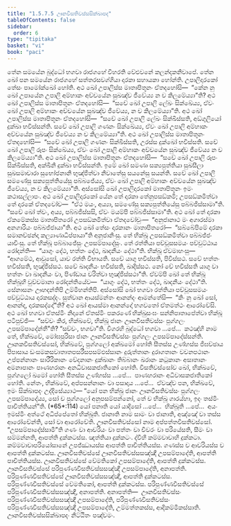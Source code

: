 ```yaml
---
title: "1.5.7.5 ඌනවීසතිවස්සසික්ඛාපද"
tableOfContents: false
sidebar:
  order: 6
type: "tipitaka"
basket: "vi"
book: "paci"
---
```



<DynamicBreadcrumb />

<Division number="402" book="paci">

<Paragraph number="1212" book="paci">
තේන සමයේන බුද්ධෝ භගවා රාජගහේ විහරති වේළුවනේ කලන්දකනිවාපේ. තේන ඛෝ පන සමයේන රාජගහේ සත්තරසවග්ගියා දාරකා සහායකා හෝන්ති. උපාලිදාරකෝ තේසං පාමෝක්ඛෝ හෝති. අථ ඛෝ උපාලිස්ස මාතාපිතූනං ඒතදහෝසි—  “කේන නු ඛෝ උපායේන උපාලි අම්හාකං අච්චයේන සුඛඤ්ච ජීවේය්‍ය න ච කිලමේය්‍යා”ති? අථ ඛෝ උපාලිස්ස මාතාපිතූනං ඒතදහෝසි—  “සචේ ඛෝ උපාලි ලේඛං සික්ඛේය්‍ය, ඒවං ඛෝ උපාලි අම්හාකං අච්චයේන සුඛඤ්ච ජීවේය්‍ය, න ච කිලමේය්‍යා”ති. අථ ඛෝ උපාලිස්ස මාතාපිතූනං ඒතදහෝසි—  “සචේ ඛෝ උපාලි ලේඛං සික්ඛිස්සති, අඞ්ගුලියෝ දුක්ඛා භවිස්සන්ති. සචේ ඛෝ උපාලි ගණනං සික්ඛේය්‍ය, ඒවං ඛෝ උපාලි අම්හාකං අච්චයේන සුඛඤ්ච ජීවේය්‍ය න ච කිලමේය්‍යා”ති. අථ ඛෝ උපාලිස්ස මාතාපිතූනං ඒතදහෝසි—  “සචේ ඛෝ උපාලි ගණනං සික්ඛිස්සති, උරස්ස දුක්ඛෝ භවිස්සති. සචේ ඛෝ උපාලි රූපං සික්ඛේය්‍ය, ඒවං ඛෝ උපාලි අම්හාකං අච්චයේන සුඛඤ්ච ජීවේය්‍ය න ච කිලමේය්‍යා”ති. අථ ඛෝ උපාලිස්ස මාතාපිතූනං ඒතදහෝසි—  “සචේ ඛෝ උපාලි රූපං සික්ඛිස්සති, අක්ඛීනි දුක්ඛා භවිස්සන්ති. ඉමේ ඛෝ සමණා සක්‍යපුත්තියා සුඛසීලා සුඛසමාචාරා සුභෝජනානි භුඤ්ජිත්වා නිවාතේසු සයනේසු සයන්ති. සචේ ඛෝ උපාලි සමණේසු සක්‍යපුත්තියේසු පබ්බජේය්‍ය, ඒවං ඛෝ උපාලි අම්හාකං අච්චයේන සුඛඤ්ච ජීවේය්‍ය, න ච කිලමේය්‍යා”ති.
</Paragraph>

<Paragraph number="1213" book="paci">
අස්සෝසි ඛෝ උපාලිදාරකෝ මාතාපිතූනං ඉමං කථාසල්ලාපං. අථ ඛෝ උපාලිදාරකෝ යේන තේ දාරකා තේනුපසඞ්කමි; උපසඞ්කමිත්වා තේ දාරකේ ඒතදවෝච—  “ඒථ මයං, අය්‍යා, සමණේසු සක්‍යපුත්තියේසු පබ්බජිස්සාමා”ති. “සචේ ඛෝ ත්වං, අය්‍ය, පබ්බජිස්සසි, ඒවං මයම්පි පබ්බජිස්සාමා”ති. අථ ඛෝ තේ දාරකා ඒකමේකස්ස මාතාපිතරෝ උපසඞ්කමිත්වා ඒතදවෝචුං—  “අනුජානාථ මං අගාරස්මා අනගාරියං පබ්බජ්ජායා”ති. අථ ඛෝ තේසං දාරකානං මාතාපිතරෝ—  “සබ්බේපිමේ දාරකා සමානච්ඡන්දා කල්‍යාණාධිප්පායා”ති අනුජානිංසු. තේ භික්ඛූ උපසඞ්කමිත්වා පබ්බජ්ජං යාචිංසු. තේ භික්ඛූ පබ්බාජේසුං උපසම්පාදේසුං. තේ රත්තියා පච්චූසසමයං පච්චුට්ඨාය රෝදන්ති—  “යාගුං දේථ, භත්තං දේථ, ඛාදනීයං දේථා”ති. භික්ඛූ ඒවමාහංසු—  “ආගමේථ, ආවුසෝ, යාව රත්ති විභායති. සචේ යාගු භවිස්සති, පිවිස්සථ. සචේ භත්තං භවිස්සති, භුඤ්ජිස්සථ. සචේ ඛාදනීයං භවිස්සති, ඛාදිස්සථ. නෝ චේ භවිස්සති යාගු වා භත්තං වා ඛාදනීයං වා, පිණ්ඩාය චරිත්වා භුඤ්ජිස්සථා”ති. ඒවම්පි ඛෝ තේ භික්ඛූ භික්ඛූහි වුච්චමානා රෝදන්තියේව—  “යාගුං දේථ, භත්තං දේථ, ඛාදනීයං දේථා”ති. සේනාසනං ඌහදන්තිපි උම්මිහන්තිපි.
</Paragraph>

<Paragraph number="1214" book="paci">
අස්සෝසි ඛෝ භගවා රත්තියා පච්චූසසමයං පච්චුට්ඨාය දාරකසද්දං. සුත්වාන ආයස්මන්තං ආනන්දං ආමන්තේසි—  “කිං නු ඛෝ සෝ, ආනන්ද, දාරකසද්දෝ”ති? අථ ඛෝ ආයස්මා ආනන්දෝ භගවතෝ ඒතමත්ථං ආරෝචේසි. අථ ඛෝ භගවා ඒතස්මිං නිදානේ ඒතස්මිං පකරණේ භික්ඛුසංඝං සන්නිපාතාපේත්වා භික්ඛූ පටිපුච්ඡි—  “සච්චං කිර, භික්ඛවේ, භික්ඛූ ජානං ඌනවීසතිවස්සං පුග්ගලං උපසම්පාදේන්තී”ති? “සච්චං, භගවා”ති. විගරහි බුද්ධෝ භගවා …පේ…  කථඤ්හි නාම තේ, භික්ඛවේ, මෝඝපුරිසා ජානං ඌනවීසතිවස්සං පුග්ගලං උපසම්පාදේස්සන්ති. ඌනකවීසතිවස්සෝ, භික්ඛවේ, පුග්ගලෝ අක්ඛමෝ හෝති සීතස්ස උණ්හස්ස ජිඝච්ඡාය පිපාසාය ඩංසමකසවාතාතපසරීසපසම්ඵස්සානං දුරුත්තානං දුරාගතානං වචනපථානං උප්පන්නානං සාරීරිකානං වේදනානං දුක්ඛානං තිබ්බානං ඛරානං කටුකානං අසාතානං අමනාපානං පාණහරානං අනධිවාසකජාතිකෝ හෝති. වීසතිවස්සෝව ඛෝ, භික්ඛවේ, පුග්ගලෝ ඛමෝ හෝති සීතස්ස උණ්හස්ස …පේ…  පාණහරානං අධිවාසකජාතිකෝ හෝති. නේතං, භික්ඛවේ, අප්පසන්නානං වා පසාදාය …පේ…  ඒවඤ්ච පන, භික්ඛවේ, ඉමං සික්ඛාපදං උද්දිසේය්‍යාථ—
</Paragraph>

</Division>
<Division number="403" book="paci">

<Paragraph number="1215" book="paci">
<Emphasis>“යෝ පන භික්ඛු ජානං ඌනවීසතිවස්සං පුග්ගලං උපසම්පාදේය්‍ය, සෝ ච පුග්ගලෝ අනුපසම්පන්නෝ</Emphasis>, <Emphasis>තේ ච භික්ඛූ ගාරය්හා, ඉදං තස්මිං පාචිත්තියන්”</Emphasis>ති. (*65*:<Emphasis>114</Emphasis>)
</Paragraph>

</Division>
<Division number="404" book="paci">

<Paragraph number="1216" book="paci">
<Emphasis>යෝ පනා</Emphasis>ති යෝ යාදිසෝ …පේ…  <Emphasis>භික්ඛූ</Emphasis>ති …පේ…  අයං ඉමස්මිං අත්ථේ අධිප්පේතෝ භික්ඛූති.
</Paragraph>

<Paragraph number="1217" book="paci">
<Emphasis>ජානාති</Emphasis> නාම සාමං වා ජානාති, අඤ්ඤේ වා තස්ස ආරෝචේන්ති, සෝ වා ආරෝචේති.
</Paragraph>

<Paragraph number="1218" book="paci">
<Emphasis>ඌනවීසතිවස්සෝ</Emphasis> නාම අප්පත්තවීසතිවස්සෝ.
</Paragraph>

<Paragraph number="1219" book="paci">
“උපසම්පාදේස්සාමී”ති ගණං වා ආචරියං වා පත්තං වා චීවරං වා පරියේසති, සීමං වා සම්මන්නති, ආපත්ති දුක්කටස්ස. ඤත්තියා දුක්කටං. ද්වීහි කම්මවාචාහි දුක්කටා. කම්මවාචාපරියෝසානේ උපජ්ඣායස්ස ආපත්ති පාචිත්තියස්ස. ගණස්ස ච ආචරියස්ස ච ආපත්ති දුක්කටස්ස.
</Paragraph>

</Division>
<Division number="405" book="paci">

<Paragraph number="1220" book="paci">
ඌනවීසතිවස්සේ ඌනවීසතිවස්සසඤ්ඤී උපසම්පාදේති, ආපත්ති පාචිත්තියස්ස. ඌනවීසතිවස්සේ වේමතිකෝ උපසම්පාදේති, ආපත්ති දුක්කටස්ස. ඌනවීසතිවස්සේ පරිපුණ්ණවීසතිවස්සසඤ්ඤී උපසම්පාදේති, අනාපත්ති. පරිපුණ්ණවීසතිවස්සේ ඌනවීසතිවස්සසඤ්ඤී, ආපත්ති දුක්කටස්ස. පරිපුණ්ණවීසතිවස්සේ වේමතිකෝ, ආපත්ති දුක්කටස්ස. පරිපුණ්ණවීසතිවස්සේ පරිපුණ්ණවීසතිවස්සසඤ්ඤී, අනාපත්ති.
</Paragraph>

</Division>
<Division number="406" book="paci">

<Paragraph number="1221" book="paci">
අනාපත්ති—  ඌනවීසතිවස්සං පරිපුණ්ණවීසතිවස්සසඤ්ඤී උපසම්පාදේති, පරිපුණ්ණවීසතිවස්සං පරිපුණ්ණවීසතිවස්සසඤ්ඤී උපසම්පාදේති, උම්මත්තකස්ස, ආදිකම්මිකස්සාති.

</Paragraph>
</Division>

<Paragraph number="1222" type="center" book="paci">
ඌනවීසතිවස්සසික්ඛාපදං නිට්ඨිතං පඤ්චමං.
</Paragraph>